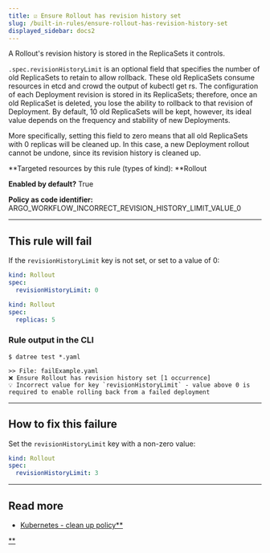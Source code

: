 ```yaml
---
title: ☑️ Ensure Rollout has revision history set
slug: /built-in-rules/ensure-rollout-has-revision-history-set
displayed_sidebar: docs2
---
```


A Rollout's revision history is stored in the ReplicaSets it controls.

`.spec.revisionHistoryLimit` is an optional field that specifies the number of old ReplicaSets to retain to allow rollback. These old ReplicaSets consume resources in etcd and crowd the output of kubectl get rs. The configuration of each Deployment revision is stored in its ReplicaSets; therefore, once an old ReplicaSet is deleted, you lose the ability to rollback to that revision of Deployment. By default, 10 old ReplicaSets will be kept, however, its ideal value depends on the frequency and stability of new Deployments.

More specifically, setting this field to zero means that all old ReplicaSets with 0 replicas will be cleaned up. In this case, a new Deployment rollout cannot be undone, since its revision history is cleaned up.

**Targeted resources by this rule (types of kind): **Rollout

**Enabled by default?** True

**Policy as code identifier:** ARGO_WORKFLOW_INCORRECT_REVISION_HISTORY_LIMIT_VALUE_0

---

## This rule will fail

If the `revisionHistoryLimit` key is not set, or set to a value of 0:

```yaml
kind: Rollout
spec:
  revisionHistoryLimit: 0
```

```yaml
kind: Rollout
spec:
  replicas: 5
```

### Rule output in the CLI

```none
$ datree test *.yaml

>> File: failExample.yaml
❌ Ensure Rollout has revision history set [1 occurrence]
💡 Incorrect value for key `revisionHistoryLimit` - value above 0 is required to enable rolling back from a failed deployment
```

---

## How to fix this failure

Set the `revisionHistoryLimit` key with a non-zero value:

```yaml
kind: Rollout
spec:
  revisionHistoryLimit: 3
```

---

## Read more

- [Kubernetes - clean up policy\*\*](https://kubernetes.io/docs/concepts/workloads/controllers/deployment/#clean-up-policy)

[\*\*](https://blog.andyserver.com/2020/12/argocd-namespace-isolation/)
